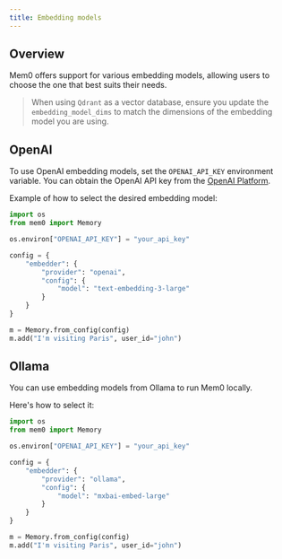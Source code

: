 ```yaml
---
title: Embedding models
---
```


## Overview

Mem0 offers support for various embedding models, allowing users to choose the one that best suits their needs.

<CardGroup cols={3}>
    <Card title="OpenAI" href="#openai"></Card>
    <Card title="Ollama" href="#ollama"></Card>
</CardGroup>

> When using `Qdrant` as a vector database, ensure you update the `embedding_model_dims` to match the dimensions of the embedding model you are using.

## OpenAI

To use OpenAI embedding models, set the `OPENAI_API_KEY` environment variable. You can obtain the OpenAI API key from the [OpenAI Platform](https://platform.openai.com/account/api-keys).

Example of how to select the desired embedding model:

```python
import os
from mem0 import Memory

os.environ["OPENAI_API_KEY"] = "your_api_key"

config = {
    "embedder": {
        "provider": "openai",
        "config": {
            "model": "text-embedding-3-large"
        }
    }
}

m = Memory.from_config(config)
m.add("I'm visiting Paris", user_id="john")
```

## Ollama

You can use embedding models from Ollama to run Mem0 locally.

Here's how to select it:

```python
import os
from mem0 import Memory

os.environ["OPENAI_API_KEY"] = "your_api_key"

config = {
    "embedder": {
        "provider": "ollama",
        "config": {
            "model": "mxbai-embed-large"
        }
    }
}

m = Memory.from_config(config)
m.add("I'm visiting Paris", user_id="john")
```
